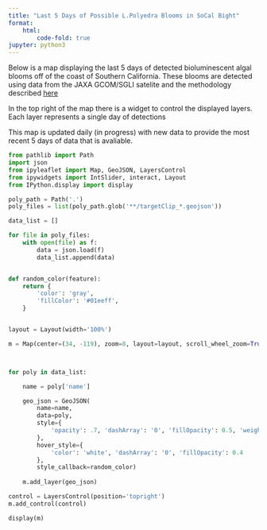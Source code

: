```yaml
---
title: "Last 5 Days of Possible L.Polyedra Blooms in SoCal Bight"
format:
    html:
        code-fold: true
jupyter: python3
---
```


Below is a map displaying the last 5 days of detected bioluminescent algal blooms off of the coast of Southern California. These blooms are detected using data from the JAXA GCOM/SGLI satelite and the methodology described [here](methods.qmd)

In the top right of the map there is a widget to control the displayed layers. Each layer represents a single day of detections

This map is updated daily (in progress) with new data to provide the most recent 5 days of data that is avaliable. 

```python
from pathlib import Path
import json
from ipyleaflet import Map, GeoJSON, LayersControl
from ipywidgets import IntSlider, interact, Layout
from IPython.display import display

poly_path = Path('.')
poly_files = list(poly_path.glob('**/targetClip_*.geojson'))

data_list = []

for file in poly_files:
    with open(file) as f:
        data = json.load(f)
        data_list.append(data)


def random_color(feature):
    return {
        'color': 'gray',
        'fillColor': '#01eeff',
    }


layout = Layout(width='100%')

m = Map(center=(34, -119), zoom=8, layout=layout, scroll_wheel_zoom=True)



for poly in data_list:

    name = poly['name']

    geo_json = GeoJSON(
        name=name,
        data=poly,
        style={
            'opacity': .7, 'dashArray': '0', 'fillOpacity': 0.5, 'weight': 1
        },
        hover_style={
            'color': 'white', 'dashArray': '0', 'fillOpacity': 0.4
        },
        style_callback=random_color)
    
    m.add_layer(geo_json)

control = LayersControl(position='topright')
m.add_control(control)

display(m)
```